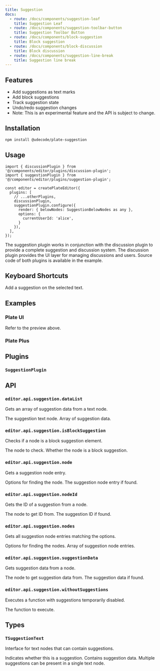 ```yaml
---
title: Suggestion
docs:
  - route: /docs/components/suggestion-leaf
    title: Suggestion Leaf
  - route: /docs/components/suggestion-toolbar-button
    title: Suggestion Toolbar Button
  - route: /docs/components/block-suggestion
    title: Block suggestion
  - route: /docs/components/block-discussion
    title: Block discussion
  - route: /docs/components/suggestion-line-break
    title: Suggestion line break
---
```


<ComponentPreview name="comments-demo" />

<PackageInfo>

## Features

- Add suggestions as text marks
- Add block suggestions
- Track suggestion state
- Undo/redo suggestion changes
- Note: This is an experimental feature and the API is subject to change.

</PackageInfo>

## Installation
```bash
npm install @udecode/plate-suggestion
```

## Usage

```tsx
import { discussionPlugin } from '@/components/editor/plugins/discussion-plugin';
import { suggestionPlugin } from '@/components/editor/plugins/suggestion-plugin';

const editor = createPlateEditor({
  plugins: [
    // ...otherPlugins,
    discussionPlugin,
    suggestionPlugin.configure({
      render: { belowNodes: SuggestionBelowNodes as any },
      options: {
        currentUserId: 'alice',
      }
    }),
  ],
});
```

The suggestion plugin works in conjunction with the discussion plugin to provide a complete suggestion and discussion system. The discussion plugin provides the UI layer for managing discussions and users. Source code of both plugins is available in the example.

## Keyboard Shortcuts

<KeyTable>
  <KeyTableItem hotkey="Cmd + Shift + S">
    Add a suggestion on the selected text.
  </KeyTableItem>
</KeyTable>

## Examples

### Plate UI

Refer to the preview above.

### Plate Plus

<ComponentPreviewPro name="comments-pro" />

## Plugins

### `SuggestionPlugin`

## API

### `editor.api.suggestion.dataList`

Gets an array of suggestion data from a text node.

<API name="dataList">
<APIParameters>
  <APIItem name="node" type="TSuggestionText">
    The suggestion text node.
  </APIItem>
</APIParameters>
<APIReturns type="TInlineSuggestionData[]">
  Array of suggestion data.
</APIReturns>
</API>

### `editor.api.suggestion.isBlockSuggestion`

Checks if a node is a block suggestion element.

<API name="isBlockSuggestion">
<APIParameters>
  <APIItem name="node" type="TElement">
    The node to check.
  </APIItem>
</APIParameters>
<APIReturns type="node is TSuggestionElement">
  Whether the node is a block suggestion.
</APIReturns>
</API>

### `editor.api.suggestion.node`

Gets a suggestion node entry.

<API name="node">
<APIOptions type="EditorNodesOptions & { id?: string; isText?: boolean }" optional>
  Options for finding the node.
</APIOptions>
<APIReturns type="NodeEntry<TSuggestionElement | TSuggestionText> | undefined">
  The suggestion node entry if found.
</APIReturns>
</API>

### `editor.api.suggestion.nodeId`

Gets the ID of a suggestion from a node.

<API name="nodeId">
<APIParameters>
  <APIItem name="node" type="TElement | TSuggestionText">
    The node to get ID from.
  </APIItem>
</APIParameters>
<APIReturns type="string | undefined">
  The suggestion ID if found.
</APIReturns>
</API>

### `editor.api.suggestion.nodes`

Gets all suggestion node entries matching the options.

<API name="nodes">
<APIOptions type="EditorNodesOptions" optional>
  Options for finding the nodes.
</APIOptions>
<APIReturns type="NodeEntry<TElement | TSuggestionText>[]">
  Array of suggestion node entries.
</APIReturns>
</API>

### `editor.api.suggestion.suggestionData`

Gets suggestion data from a node.

<API name="suggestionData">
<APIParameters>
  <APIItem name="node" type="TElement | TSuggestionText">
    The node to get suggestion data from.
  </APIItem>
</APIParameters>
<APIReturns type="TInlineSuggestionData | TSuggestionElement['suggestion'] | undefined">
  The suggestion data if found.
</APIReturns>
</API>

### `editor.api.suggestion.withoutSuggestions`

Executes a function with suggestions temporarily disabled.

<API name="withoutSuggestions">
<APIParameters>
  <APIItem name="fn" type="() => void">
    The function to execute.
  </APIItem>
</APIParameters>
</API>

## Types

### `TSuggestionText`

Interface for text nodes that can contain suggestions.

<API name="TSuggestionText">
<APIAttributes>
  <APIItem name="suggestion" type="boolean" optional>
    Indicates whether this is a suggestion.
  </APIItem>
  <APIItem name="suggestion_<id>" type="TInlineSuggestionData" optional>
    Contains suggestion data. Multiple suggestions can be present in a single text node.
  </APIItem>
</APIAttributes>
</API>
